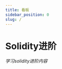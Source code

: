 ```yaml
---
title: 看板
sidebar_position: 0
slug: /
---
```



# Solidity进阶
*学习solidity进阶内容*

<DashboardProcessTip />
<DashboardQuiz  meta={require('./meta.json')} />

<PageMetadata
  title="Solidity进阶"
  description="学习solidity进阶内容！"
  image="https://gateway.pinata.cloud/ipfs/QmYDJ1c9WuqCsEPZDGo8huyCPPkYjd1WoqDvBhSbNsgtJ2/102.png"
/>

